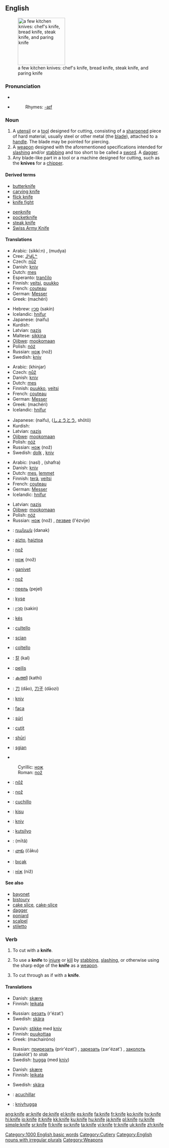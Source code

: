 {{wikipedia|Knife}}
==English==
[[Image:4Messer_fcm.jpg|thumb|right|150px|a few kitchen knives: chef's knife, bread knife, steak knife, and paring knife]]

===Pronunciation===
*{{IPA|/naɪf/}}
*{{audio|en-us-knife.ogg|Audio (US)}}
*:Rhymes: [[Rhymes:English:-aɪf|-aɪf]]

===Noun===
{{en-noun-irreg|knives}}

# A [[utensil]] or a [[tool]] designed for cutting, consisting of a [[sharpen]]ed piece of hard material, usually steel or other metal (the [[blade]]), attached to a [[handle]]. The blade may be pointed for piercing.
# A [[weapon]] designed with the aforementioned specifications intended for [[slash]]ing and/or [[stab]]bing and too short to be called a [[sword]]. A [[dagger]].
# Any blade-like part in a tool or a machine designed for cutting, such as the '''knives''' for a [[chipper]].

====Derived terms====
{{top2}}
*[[butterknife]]
*[[carving knife]]
*[[flick knife]]
*[[knife fight]]
{{mid2}}
*[[penknife]]
*[[pocketknife]]
*[[steak knife]]
*[[Swiss Army Knife]]
{{bottom2}}

====Translations====
{{trans-top|utensil or tool designed for cutting}}
*Arabic: {{ARchar|[[سكين]]}} (sikkí:n) {{mf}}, {{ARchar|[[مدية]]}} (mudya) {{f}}
*Cree: [[ᒨᐦᑯᒫᓐ]]
*Czech: [[nůž]] {{m}}
*Danish: [[kniv]] {{c}}
*Dutch: [[mes]] {{n}}
*Esperanto: [[tranĉilo]]
*Finnish: [[veitsi]], [[puukko]]
*French: [[couteau]] {{m}}
*German: [[Messer]] {{n}}
*Greek: {{t|el|μαχαίρι|n|s}} (machéri)
{{trans-mid}}
*Hebrew: [[סכין]] (sakín) {{f}}
*Icelandic: [[hnífur]] {{m}}
*Japanese: {{JAchar|[[ナイフ]]}} (naifu)
*Kurdish: {{KUchar|[[چه‌قۆ]]}}
*Latvian: [[nazis]] {{m}}
*Maltese: [[sikkina]] {{f}}
*[[Ojibwe]]: [[mookomaan]]
*Polish: [[nóż]] {{m}}
*Russian: [[нож]] (nož) {{m}}
*Swedish: [[kniv]] {{c}}
{{trans-bottom}}

{{trans-top|weapon}}
*Arabic: {{ARchar|[[خنجر]]}} (khinjar) {{m}}
*Czech: [[nůž]] {{m}}
*Danish: [[kniv]] {{c}}
*Dutch: [[mes]] {{n}}
*Finnish: [[puukko]], [[veitsi]]
*French: [[couteau]] {{m}}
*German: [[Messer]] {{n}}
*Greek: {{t|el|μαχαίρι|n|s}} (machéri)
*Icelandic: [[hnífur]] {{m}}
{{trans-mid}}
*Japanese: {{JAchar|[[ナイフ]]}} (naifu), {{JAchar|[[小刀]]}} ([[しょうとう]], shōtō)
*Kurdish: {{KUchar|[[چه‌قۆ]]}}
*Latvian: [[nazis]] {{m}}
*[[Ojibwe]]: [[mookomaan]]
*Polish: [[nóż]] {{m}}
*Russian: [[нож]] (nož) {{m}}
*Swedish: [[dolk]] {{c}}, [[kniv]] {{c}}
{{trans-bottom}}

{{trans-top|any blade-like part designed for cutting}}
*Arabic: {{ARchar|[[نصل]]}} (nasl) {{m}}, {{ARchar|[[شفرة]]}} (shafra) {{f}}
*Danish: [[kniv]] {{c}}
*Dutch: [[mes]], [[lemmet]]
*Finnish: [[terä]], [[veitsi]]
*French: [[couteau]] {{m}}
*German: [[Messer]] {{n}}
*Icelandic: [[hnífur]] {{m}}
{{trans-mid}}
*Latvian: [[nazis]] {{m}}
*[[Ojibwe]]: [[mookomaan]]
*Polish: [[nóż]] {{m}}
*Russian: [[нож]] (nož) {{m}}, [[лезвие]] (l'ézvije) {{n}}
{{trans-bottom}}

{{checktrans}}
{{trans-top|translations to be checked}}
*{{ttbc|Armenian}}: [[դանակ]] (danak)
*{{ttbc|Basque}}: [[aizto]], [[haiztoa]]
*{{ttbc|Bosnian}}: [[nož#Bosnian|nož]] {{m}}
*{{ttbc|Bulgarian}}: [[нож]] (nož) {{m}}
*{{ttbc|Catalan}}: [[ganivet]] {{m}}
*{{ttbc|Croatian}}: [[nož#Croatian|nož]] {{m}}
*{{ttbc|Erzya}}: [[пеель]] (pejel)
*{{ttbc|Guarani}}: [[kyse]]
*{{ttbc|Hebrew}}: [[סכין|סַכִּין]] (sakin)
*{{ttbc|Hungarian}}: [[kés]]
*{{ttbc|Interlingua}}: [[cultello]]
*{{ttbc|Irish}}: [[scian]]
*{{ttbc|Italian}}: [[coltello]] {{m}}
*{{ttbc|Korean}}: [[칼]] (kal)
*{{ttbc|Lithuanian}}: [[peilis]] {{m}}
*{{ttbc|Malayalam}}: [[കത്തി]] (kathi)
{{trans-mid}}
*{{ttbc|Mandarin}}: [[刀]] (dāo), [[刀子]] (dāozi)
*{{ttbc|Norwegian}}: [[kniv]]
*{{ttbc|Portuguese}}: [[faca]] {{f}}
*{{ttbc|Rohingya}}: [[súri]]
*{{ttbc|Romanian}}: [[cuţit]] {{n}}
*{{ttbc|Romani}}: [[shūri]]
*{{ttbc|Scottish Gaelic}}: [[sgian]] {{f}}
*{{ttbc|Serbian}}
:Cyrillic: [[нож#Serbian|нож]] {{m}}
:Roman: [[nož#Serbian|nož]] {{m}}
*{{ttbc|Slovak}}: [[nôž]] {{m}}
*{{ttbc|Slovene}}: [[nož]] {{m}}
*{{ttbc|Spanish}}: [[cuchillo]] {{m}}
*{{ttbc|Swahili}}: [[kisu]]
*{{ttbc|Swedish}}: [[kniv]] {{c}}
*{{ttbc|Tagalog}}: [[kutsilyo]]
*{{ttbc|Thai}}: {{THchar|[[มีด]]}} (mītă)
*{{ttbc|Telugu}}: [[చాకు]] (čāku)
*{{ttbc|Turkish}}: [[bıçak]]
*{{ttbc|Ukrainian}}: [[ніж]] (niž) {{m}}
{{trans-bottom}}

====See also====
*[[bayonet]]
*[[bistoury]]
*[[cake slice]], [[cake-slice]]
*[[dagger]]
*[[poniard]]
*[[scalpel]]
*[[stiletto]]

===Verb===
{{en-verb|knif|ing}}

# {{transitive}} To cut with a '''knife'''.
# {{transitive}} To use a '''knife''' to [[injure]] or [[kill]] by [[stab]]bing, [[slash]]ing, or otherwise using the sharp edge of the '''knife''' as a [[weapon]].
# {{intransitive}} To cut through as if with a '''knife'''.

====Translations====
{{trans-top|to use a knife to cut}}
*Danish: [[skære]]
*Finnish: [[leikata]]
{{trans-mid}}
*Russian: [[резать]] (r'ézat')
*Swedish: [[skära]]
{{trans-bottom}}

{{trans-top|to use a knife to injure or kill}}
*Danish: [[stikke]] med [[kniv]]
*Finnish: [[puukottaa]]
*Greek: {{t|el|μαχαιρώνω||}} (machairóno)
{{trans-mid}}
*Russian: [[прирезать]] (prir'ézat') {{impf}}, [[зарезать]] (zar'ézat') {{impf}}, [[заколоть]] (zakolót') {{impf}} ''to stab''
*Swedish: [[hugga]] (med [[kniv]])
{{trans-bottom}}

{{trans-top|to cut through as if with a knife}}
*Danish: [[skære]]
*Finnish: [[leikata]]
{{trans-mid}}
*Swedish: [[skära]]
{{trans-bottom}}

{{checktrans}}
{{trans-top|translations to be checked}}
*{{ttbc|Spanish}}: [[acuchillar]]
*{{ttbc|Swedish}}: [[knivhugga]]
{{trans-bottom}}

[[Category:1000 English basic words]]
[[Category:Cutlery]]
[[Category:English nouns with irregular plurals]]
[[Category:Weapons]]

[[ang:knife]]
[[ar:knife]]
[[de:knife]]
[[el:knife]]
[[es:knife]]
[[fa:knife]]
[[fr:knife]]
[[ko:knife]]
[[hy:knife]]
[[hi:knife]]
[[io:knife]]
[[it:knife]]
[[kk:knife]]
[[ku:knife]]
[[hu:knife]]
[[ja:knife]]
[[pl:knife]]
[[ru:knife]]
[[simple:knife]]
[[sr:knife]]
[[fi:knife]]
[[sv:knife]]
[[ta:knife]]
[[vi:knife]]
[[tr:knife]]
[[uk:knife]]
[[zh:knife]]